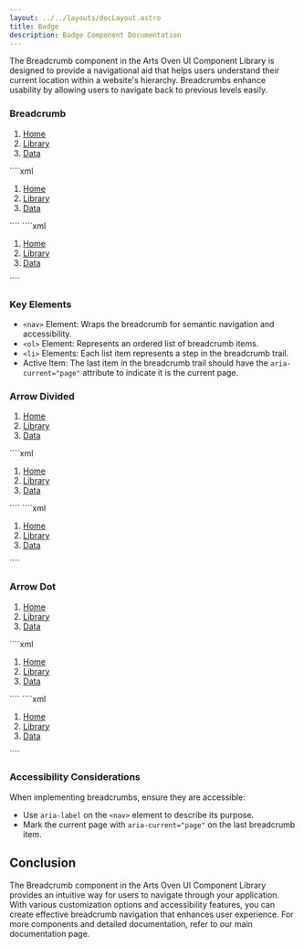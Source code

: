 ```yaml
---
layout: ../../layouts/docLayout.astro
title: Badge
description: Badge Component Documentation
---
```



The Breadcrumb component in the Arts Oven UI Component Library is designed to provide a navigational aid that helps users understand their current location within a website's hierarchy. Breadcrumbs enhance usability by allowing users to navigate back to previous levels easily.

### Breadcrumb

<Tabs>
    <TabItem label="Preview">
        <Card>
            <div class="flex justify-center">
                <nav aria-label="breadcrumb">
                    <ol class="breadcrumb">
                        <li class="breadcrumb-item">
                            <a href="#">Home</a>
                        </li>
                        <li class="breadcrumb-item">
                            <a href="#">Library</a>
                        </li>
                        <li class="breadcrumb-item active" aria-current="page">
                            <a href="#">Data</a>
                        </li>
                    </ol>
                </nav>
            </div>
        </Card>
    </TabItem>
    <TabItem label="HTML">
        ````xml
        <nav aria-label="breadcrumb">
            <ol class="breadcrumb">
                <li class="breadcrumb-item">
                    <a href="#">Home</a>
                </li>
                <li class="breadcrumb-item">
                    <a href="#">Library</a>
                </li>
                <li class="breadcrumb-item active" aria-current="page">
                    <a href="#">Data</a>
                </li>
            </ol>
        </nav>
        ````
    </TabItem>
    <TabItem label="JSX">
        ````xml
        <nav aria-label="breadcrumb">
            <ol className="breadcrumb">
                <li className="breadcrumb-item">
                    <a href="#">Home</a>
                </li>
                <li className="breadcrumb-item">
                    <a href="#">Library</a>
                </li>
                <li className="breadcrumb-item active" aria-current="page">
                    <a href="#">Data</a>
                </li>
            </ol>
        </nav>
        ````
    </TabItem>
</Tabs>

### Key Elements

- `<nav>` Element: Wraps the breadcrumb for semantic navigation and accessibility.
- `<ol>` Element: Represents an ordered list of breadcrumb items.
- `<li>` Elements: Each list item represents a step in the breadcrumb trail.
- Active Item: The last item in the breadcrumb trail should have the `aria-current="page"` attribute to indicate it is the current page.

### Arrow Divided

<Tabs>
    <TabItem label="Preview">
        <Card>
            <div class="flex justify-center">
                <nav aria-label="breadcrumb">
                    <ol class="breadcrumb divide-arrow">
                        <li class="breadcrumb-item">
                            <a href="#">Home</a>
                        </li>
                        <li class="breadcrumb-item">
                            <a href="#">Library</a>
                        </li>
                        <li class="breadcrumb-item active" aria-current="page">
                            <a href="#">Data</a>
                        </li>
                    </ol>
                </nav>
            </div>
        </Card>
    </TabItem>
    <TabItem label="HTML">
        ````xml
        <nav aria-label="breadcrumb">
            <ol class="breadcrumb divide-arrow">
                <li class="breadcrumb-item">
                    <a href="#">Home</a>
                </li>
                <li class="breadcrumb-item">
                    <a href="#">Library</a>
                </li>
                <li class="breadcrumb-item active" aria-current="page">
                    <a href="#">Data</a>
                </li>
            </ol>
        </nav>
        ````
    </TabItem>
    <TabItem label="JSX">
        ````xml
        <nav aria-label="breadcrumb">
            <ol className="breadcrumb divide-arrow">
                <li className="breadcrumb-item">
                    <a href="#">Home</a>
                </li>
                <li className="breadcrumb-item">
                    <a href="#">Library</a>
                </li>
                <li className="breadcrumb-item active" aria-current="page">
                    <a href="#">Data</a>
                </li>
            </ol>
        </nav>
        ````
    </TabItem>
</Tabs>

### Arrow Dot

<Tabs>
    <TabItem label="Preview">
        <Card>
            <div class="flex justify-center">
                <nav aria-label="breadcrumb">
                    <ol class="breadcrumb divide-dot">
                        <li class="breadcrumb-item">
                            <a href="#">Home</a>
                        </li>
                        <li class="breadcrumb-item">
                            <a href="#">Library</a>
                        </li>
                        <li class="breadcrumb-item active" aria-current="page">
                            <a href="#">Data</a>
                        </li>
                    </ol>
                </nav>
            </div>
        </Card>
    </TabItem>
    <TabItem label="HTML">
        ````xml
        <nav aria-label="breadcrumb">
            <ol class="breadcrumb divide-dot">
                <li class="breadcrumb-item">
                    <a href="#">Home</a>
                </li>
                <li class="breadcrumb-item">
                    <a href="#">Library</a>
                </li>
                <li class="breadcrumb-item active" aria-current="page">
                    <a href="#">Data</a>
                </li>
            </ol>
        </nav>
        ````
    </TabItem>
    <TabItem label="JSX">
        ````xml
        <nav aria-label="breadcrumb">
            <ol className="breadcrumb divide-dot">
                <li className="breadcrumb-item">
                    <a href="#">Home</a>
                </li>
                <li className="breadcrumb-item">
                    <a href="#">Library</a>
                </li>
                <li className="breadcrumb-item active" aria-current="page">
                    <a href="#">Data</a>
                </li>
            </ol>
        </nav>
        ````
    </TabItem>
</Tabs>

### Accessibility Considerations

When implementing breadcrumbs, ensure they are accessible:

- Use `aria-label` on the `<nav>` element to describe its purpose.
- Mark the current page with `aria-current="page"` on the last breadcrumb item.

## Conclusion

The Breadcrumb component in the Arts Oven UI Component Library provides an intuitive way for users to navigate through your application. With various customization options and accessibility features, you can create effective breadcrumb navigation that enhances user experience. For more components and detailed documentation, refer to our main documentation page.
